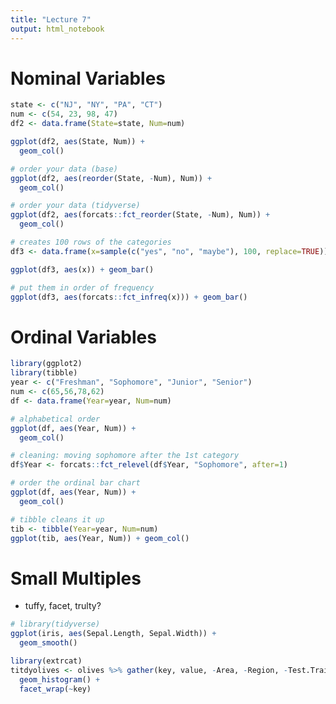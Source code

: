 ```yaml
---
title: "Lecture 7"
output: html_notebook
---
```



# Nominal Variables 
```r
state <- c("NJ", "NY", "PA", "CT")
num <- c(54, 23, 98, 47)
df2 <- data.frame(State=state, Num=num)

ggplot(df2, aes(State, Num)) +
  geom_col()

# order your data (base)
ggplot(df2, aes(reorder(State, -Num), Num)) +
  geom_col()

# order your data (tidyverse)
ggplot(df2, aes(forcats::fct_reorder(State, -Num), Num)) +
  geom_col()
```
```r
# creates 100 rows of the categories
df3 <- data.frame(x=sample(c("yes", "no", "maybe"), 100, replace=TRUE))

ggplot(df3, aes(x)) + geom_bar()

# put them in order of frequency
ggplot(df3, aes(forcats::fct_infreq(x))) + geom_bar()
```

# Ordinal Variables
```r
library(ggplot2)
library(tibble)
year <- c("Freshman", "Sophomore", "Junior", "Senior")
num <- c(65,56,78,62)
df <- data.frame(Year=year, Num=num)

# alphabetical order
ggplot(df, aes(Year, Num)) +
  geom_col()

# cleaning: moving sophomore after the 1st category
df$Year <- forcats::fct_relevel(df$Year, "Sophomore", after=1)

# order the ordinal bar chart
ggplot(df, aes(Year, Num)) +
  geom_col()

# tibble cleans it up
tib <- tibble(Year=year, Num=num)
ggplot(tib, aes(Year, Num)) + geom_col()
```
# Small Multiples
- tuffy, facet, trulty?
```r
# library(tidyverse)
ggplot(iris, aes(Sepal.Length, Sepal.Width)) +
  geom_smooth()
```
```r
library(extrcat)
titdyolives <- olives %>% gather(key, value, -Area, -Region, -Test.Training) +
  geom_histogram() +
  facet_wrap(~key)
```

